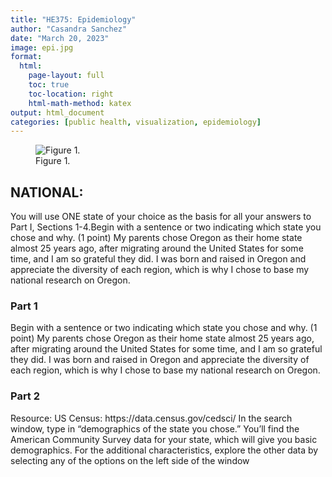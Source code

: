 ```yaml
---
title: "HE375: Epidemiology"  
author: "Casandra Sanchez"
date: "March 20, 2023"
image: epi.jpg
format:
  html:
    page-layout: full
    toc: true
    toc-location: right
    html-math-method: katex
output: html_document
categories: [public health, visualization, epidemiology]
---
```


![Figure 1.](epi.jpg)

## NATIONAL:

You will use ONE state of your choice as the basis for all your answers to Part I, Sections 1-4.Begin with a sentence or two indicating which state you chose and why. (1 point) My parents chose Oregon as their home state almost 25 years ago, after migrating around the United States for some time, and I am so grateful they did. I was born and raised in Oregon and appreciate the diversity of each region, which is why I chose to base my national research on Oregon.

### Part 1

Begin with a sentence or two indicating which state you chose and why. (1 point) My parents chose Oregon as their home state almost 25 years ago, after migrating around the United States for some time, and I am so grateful they did. I was born and raised in Oregon and appreciate the diversity of each region, which is why I chose to base my national research on Oregon.

### Part 2

Resource: US Census: https://data.census.gov/cedsci/ In the search window, type in "demographics of the state you chose." You'll find the American Community Survey data for your state, which will give you basic demographics. For the additional characteristics, explore the other data by selecting any of the options on the left side of the window
